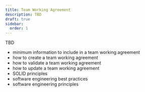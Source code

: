 ```yaml
---
title: Team Working Agreement
description: TBD
draft: true
sidebar:
  order: 1
---
```


TBD

- minimum information to include in a team working agreement
- how to create a team working agreement
- how to validate a team working agreement
- how to update a team working agreement
- SOLID principles
- software engineering best practices
- software engineering principles